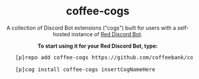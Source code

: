 <h1 align="center">
  coffee-cogs
</h1>

<div id="supportdiscord"></div>

<p align="center">
  A collection of Discord Bot extensions ("cogs") built for users with a self-hosted instance of <a href="https://github.com/Cog-Creators/Red-DiscordBot">Red Discord Bot</a>.
</p>

<p align="center">
  <strong>To start using it for your Red Discord Bot, type:</strong>
</p>

<div className="px-5 py-4 sm:py-3 rounded-md bg-black/5" title="Replace [p] with your bot's prefix">
  <pre className="text-gray-600 text-sm overflow-x-auto leading-6">
    <span className="select-none">[p]</span><span className="select-all sm:select-auto">repo add coffee-cogs https://github.com/coffeebank/coffee-cogs</span><br />
    <span className="select-none">[p]</span><span className="select-all sm:select-auto">cog install coffee-cogs insertCogNameHere</span>
  </pre>
</div>

<br />

<br />

<p align="center">
  <ReactButton to="/start/" body="Add to your Discord >"></ReactButton>
</p>

<p align="center">
  <ReactButton to="https://coffeebank.github.io/discord" body="Join the Support Discord >" classButton="px-6 py-3 bg-emerald-800 hover:bg-emerald-700 text-white" newTab="true"></ReactButton>
</p>
